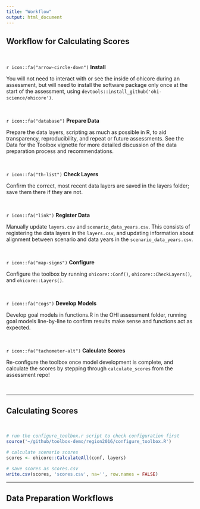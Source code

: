 ```yaml
---
title: "Workflow"
output: html_document
---
```



## Workflow for Calculating Scores

<br>

`r icon::fa("arrow-circle-down")` __Install__  

You will not need to interact with or see the inside of ohicore during an assessment, but will need to install the software package only once at the start of the assessment, using  `devtools::install_github('ohi-science/ohicore')`.

<br>

`r icon::fa("database")` __Prepare Data__  

Prepare the data layers, scripting as much as possible in R, to aid transparency, reproducibility, and repeat or future assessments. See the Data for the Toolbox vignette for more detailed discussion of the data preparation process and recommendations.

<br>

`r icon::fa("th-list")` __Check Layers__  

Confirm the correct, most recent data layers are saved in the layers folder; save them there if they are not.

<br>

`r icon::fa("link")` __Register Data__  

Manually update  `layers.csv` and  `scenario_data_years.csv`. This consists of registering the data layers in the `layers.csv`, and updating information about alignment between scenario and data years in the `scenario_data_years.csv`.

<br>

`r icon::fa("map-signs")` __Configure__  

Configure the toolbox by running `ohicore::Conf()`, `ohicore::CheckLayers()`, and `ohicore::Layers()`.

<br>

`r icon::fa("cogs")` __Develop Models__  

Develop goal models in functions.R in the OHI assessment folder, running goal models line-by-line to confirm results make sense and functions act as expected.

<br>

`r icon::fa("tachometer-alt")` __Calculate Scores__  

Re-configure the toolbox once model development is complete, and calculate the scores by stepping through `calculate_scores` from the assessment repo!

<br>

---

## Calculating Scores

<br>

```r
# run the configure_toolbox.r script to check configuration first
source('~/github/toolbox-demo/region2016/configure_toolbox.R')

# calculate scenario scores
scores <- ohicore::CalculateAll(conf, layers)

# save scores as scores.csv
write.csv(scores, 'scores.csv', na='', row.names = FALSE)
```

---

## Data Preparation Workflows

